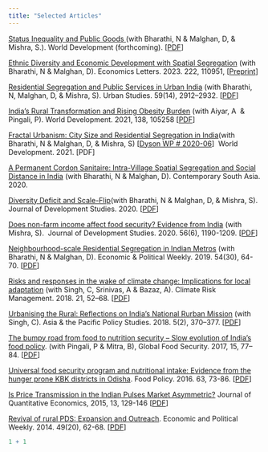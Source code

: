 ```yaml
---
title: "Selected Articles"
---
```


[Status Inequality and Public Goods ](https://www.sciencedirect.com/science/article/pii/S0305750X23003443?via%3Dihub)[ ](https://www.sciencedirect.com/science/article/pii/S0305750X21000097)(with Bharathi, N & Malghan, D, & Mishra, S.). World Development (forthcoming). \[[PDF](https://www.dropbox.com/scl/fi/n2nzb3imat80syi420uhj/statusHierarchy_WD.pdf?rlkey=vmkgbsxdfkydxga3vrut45u8n&dl=0)\]

[Ethnic Diversity and Economic Development with Spatial Segregation](https://www.sciencedirect.com/science/article/abs/pii/S0165176522004256?dgcid=rss_sd_all) (with Bharathi, N & Malghan, D). Economics Letters. 2023. 222, 110951, \[[Preprint](https://papers.ssrn.com/sol3/papers.cfm?abstract_id=4286132)\]

[Residential Segregation and Public Services in Urban India](https://journals.sagepub.com/doi/10.1177/00420980211072855) (with Bharathi, N, Malghan, D, & Mishra, S). Urban Studies. 59(14), 2912–2932. \[[PDF](https://www.dropbox.com/s/qce4ux4zo3jlhca/USJ2022.pdf?dl=0)\]

[India’s Rural Transformation and Rising Obesity Burden](https://www.sciencedirect.com/science/article/pii/S0305750X20303855?via%3Dihub) (with Aiyar, A  & Pingali, P). World Development. 2021, 138, 105258 \[[PDF](https://www.dropbox.com/home/personal/Personal%20Details/Publications?preview=ruralObesityUrbanShadow.pdf)\]

[Fractal Urbanism: City Size and Residential Segregation in India ](https://www.sciencedirect.com/science/article/pii/S0305750X21000097)(with Bharathi, N & Malghan, D, & Mishra, S) \[[Dyson WP \# 2020-06](https://dyson.cornell.edu/wp-content/uploads/sites/5/2020/07/WP_2020_06-VD.pdf)\]  World Development. 2021. \[PDF\]

[A Permanent Cordon Sanitaire: Intra-Village Spatial Segregation and Social Distance in India](https://www.tandfonline.com/doi/full/10.1080/09584935.2020.1859991) (with Bharathi, N & Malghan, D). Contemporary South Asia. 2020.

[Diversity Deficit and Scale-Flip](https://www.tandfonline.com/doi/full/10.1080/00220388.2020.1802011)(with Bharathi, N & Malghan, D, & Mishra, S). Journal of Development Studies. 2020. \[[PDF](https://poseidon01.ssrn.com/delivery.php?ID=065004099094074097080028027113113077008034068021065036067103102107017079125003113118017016059047050120097082115005098073066072123047029051078016093098072124028071073060054040125014001082125025074102100026109069101026100098016004079064113085102091072088&EXT=pdf)\]

[Does non-farm income affect food security? Evidence from India](https://www.tandfonline.com/doi/full/10.1080/00220388.2019.1640871) (with Mishra, S).  Journal of Development Studies. 2020. 56(6), 1190-1209. \[[PDF](https://www.dropbox.com/s/mijsyastqyf63wk/NonFarmFoodSecurity.pdf?dl=0)\]

[Neighbourhood-scale Residential Segregation in Indian Metros](https://www.epw.in/journal/2019/30/notes/neighbourhood-scale-residential-segregation-indian.html) (with Bharathi, N & Malghan, D). Economic & Political Weekly. 2019. 54(30), 64-70. \[[PDF](https://www.dropbox.com/s/oboftollod3xpcm/seg5cities.pdf?dl=0)\]

[Risks and responses in the wake of climate change: Implications for local adaptation](https://doi.org/10.1016/j.crm.2018.06.001) (with Singh, C, Srinivas, A & Bazaz, A). Climate Risk Management. 2018. 21, 52–68. \[[PDF](https://www.dropbox.com/s/pn11ynbni2llzq4/CRM2018.pdf?dl=0)\]

[Urbanising the Rural: Reflections on India’s National Rurban Mission](https://doi.org/10.1002/app5.234) (with Singh, C). Asia & the Pacific Policy Studies. 2018. 5(2), 370–377. \[[PDF](https://www.dropbox.com/s/vmfiaplhmgonqc6/Rurban.pdf?dl=0)\]

[The bumpy road from food to nutrition security – Slow evolution of India’s food policy](https://doi.org/10.1016/j.gfs.2017.05.002). (with Pingali, P & Mitra, B), Global Food Security. 2017, 15, 77–84. ​\[[PDF](https://www.dropbox.com/s/zrwcpd5c9g8kvgg/GFS2017prePrint.pdf?dl=0)\] 

[Universal food security program and nutritional intake: Evidence from the hunger prone KBK districts in Odisha](https://doi.org/10.1016/j.foodpol.2016.07.003). Food Policy. 2016. 63, 73-86. \[[PDF](https://www.dropbox.com/s/cwp1mu7t4iebryi/Odisha_PDS_Food%20Policy.pdf?dl=0)\] 

[Is Price Transmission in the Indian Pulses Market Asymmetric?](https://link.springer.com/article/10.1007/s40953-015-0008-1) Journal of Quantitative Economics, 2015, 13, 129-146 \[[PDF](https://www.dropbox.com/s/ck3xnx6themawx7/Price%20Transmission_Pulses_JQE.pdf?dl=0)\] 

[Revival of rural PDS: Expansion and Outreach](https://www.epw.in/journal/2014/20/special-articles/revival-rural-public-distribution-system.html). Economic and Political Weekly. 2014. 49(20), 62-68. \[[PDF](https://www.dropbox.com/s/9y4mq5ta4r8a2kq/Revival_of_Rural_Public_Distribution_System_EPW.pdf?dl=0)\]

```r
1 + 1
```
